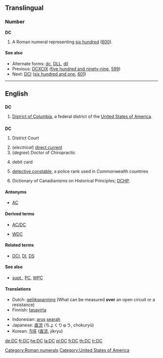 {{also|dC|d.C.|D.C.}}
==Translingual==

===Number===
'''DC'''

# A Roman numeral representing [[six hundred]] ([[600]]).

====See also====
* Alternate forms: [[dc]], [[DLL]], [[dll]]
* Previous: [[DCXCIX]] ([[five hundred and ninety-nine]], [[599]])
* Next: [[DCI]] ([[six hundred and one]], [[601]])

[[Category:Roman numerals]]

----

==English==

==={{abbreviation}}===
'''DC'''

# {{geography}} [[District of Columbia]], a federal district of the [[United States of America]].

==={{initialism}}===
'''DC'''

# {{legal}} District Court
# (''electrical'') [[direct current]]
# (''degree'') Doctor of Chiropractic
# {{banking}} debit card
# {{police}} [[detective constable]], a police rank used in Commonwealth countries
# Dictionary of Canadianisms on Historical Principles; [[DCHP]].

====Antonyms====
* [[AC]]

====Derived terms====
* [[AC/DC]]
* {{sense|police}} [[WDC]]

====Related terms====
* {{sense|police}} [[DCI]], [[DI]], [[DS]]

====See also====
* {{sense|police}} [[supt.]], [[PC]], [[WPC]]

====Translations====
{{trans-top|direct current}}
* Dutch: [[gelijkspanning]] (What can be measured '''over''' an open circuit or a resistance)
* Finnish: [[tasavirta]]
{{trans-mid}}
* Indonesian: [[arus]] [[arah|searah]]
* Japanese: [[直流]] (ちょくりゅう, chokuryū)
* Korean: [[직류]] ([[直流]], jikryu)
{{trans-bottom}}

[[Category:United States of America]]

[[de:DC]]
[[fr:DC]]
[[he:DC]]
[[la:DC]]
[[pl:DC]]
[[fi:DC]]
[[th:DC]]
[[tr:DC]]